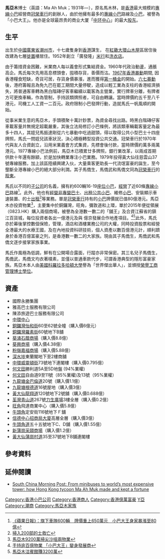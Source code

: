 {{Multiple issues|
{{blpsources|time=2019-04-02T05:31:36+00:00}}
{{citation style|time=2019-04-02T05:31:36+00:00}}
{{Wikify|time=2022-02-02}}
}}
'''馬亞木'''博士（英語：Ma Ah Muk；1931年—），原名馬木林，是[[香港|香港]]最大規模的[[專線小巴|專線小巴]]經營商[[冠榮車行|冠榮車行]]的創辦人，由於他擁有最多的[[專線小巴|專線小巴]]路線及[[小巴|小巴]]，被譽為「小巴大王」。他亦是全球最昂贵的商业大厦「[[中环中心|中环中心]]」的最大[[股东|股东]]。

==生平==
出生於[[中華人民共和國|中國]][[廣東省|廣東省]][[潮州市|潮州市]]，十七歲隻身到[[香港|香港]]謀生， 在[[紅磡|紅磡]][[大環山|大環山]][[木屋|木屋]]區居住後改建為七層[[徙置|徙置]]樓居住。1952年創立「廣發隆」[[米行|米行]]和[[洗衣店|洗衣店]]。

由于籌措資金困難，米業商人每以義會形式集結資金。1960年代政治動盪，通脹高企。馬氏每次先用高息標頭會，囤積存貨，善價而沽。[[1967年香港暴動|1967年香港暴動]]期間,
因香港糧食短缺，奇貨可居，存貨身價暴漲，進而獲得[[第一桶金|第一桶金]]的開始。[[六七暴動|六七暴動]]後，港府籌報且為免九巴在罷工期間大量停駛，造成以輕工業為支柱的香港經濟損失，將普通客車轉為黑白階磚仔客車繼續以載客為主營業，實行牌車分離，有牌者方可更換車輛，作為管制，手持該類牌照者，可自由轉讓。當時牌價約五千至八千港元，司機工人工資一二百元。政府限制小巴發牌行動，造就馬氏一帆風順的開始。

從事米業生意的馬亞木，手頭積聚十萬計鈔票，為資金尋找出路。時黑白階磚仔客車載客量并無規定超載嚴重，其後立法局修訂小巴條例，將該類車輛載客量定為最多十四人，其姪兒馬振達剛從六七暴動中吃過甜頭，得以取得公共小型巴士十四座牌照，馬氏一問姪兒該車狀況，決心積極轉型投資公共交通。冠榮車行於1970年代與友人合資創立，沿用米業義會方式集資，先標會後付款，當時牌價約萬多兩萬港元。1977專線小巴法例前，馬亞木已積累廿多牌照，銀行業改革，以兩成首期供款十年還有餘額，於是加快轉業專注小巴業務。1979年投得黃大仙往慈雲山37號專線服務，加上該區陸續興建入伙，大量乘客更助長一代流氓富豪的誕生，至今壟斷全港專線小巴的絕大部分利潤。其子馬僑生，馬僑武和馬僑文同為[[冠榮車行|冠榮車行]]的[[股東|股東]]。

馬氏以不同的[[子公司|子公司]]的名義，擁有約600輛16-19[[座位|座位]][[小巴|小巴]]，[[經營|經營]]了近60條[[專線小巴|專線小巴]]路線<ref>[http://hk.apple.nextmedia.com/template/apple/art_main.php?iss_id=20100325&sec_id=4104&art_id=13859030 《蘋果日報》：旗下車隊600輛　牌價重上650萬元　小巴大王身家暴漲至80億]</ref>。此外，他也有[[經營|經營]][[非專營巴士|非專營巴士]]、[[出租|出租]][[公共小巴|公共小巴]]、維修[[小巴|小巴]]、安裝顯示車速裝置、的士[[出租|出租]]<ref>[http://hk.apple.nextmedia.com/news/art/20131231/18573071 掃入200部的士救亡]</ref>等業務。單是[[冠榮車行|冠榮車行]]持有的[[小巴|小巴]]牌價就已值80億港元。馬亞木亦投資物業<ref>[http://www.hkej.com/template/dailynews/jsp/detail.jsp?dnews_id=3156&cat_id=5&title_id=445485 馬亞木9200萬掃尖沙咀兩物業]</ref>，主要集中於銅鑼灣，旺角，彌敦道和上環，單於2015年便從領展（0823.HK）購入兩個商場，被譽為全港數一數二的「舖王」及合資江蘇省的鎮江百貨城，每位投資者各出一億港元及與
億京發展合作地產項目。<ref>[http://eastweek.my-magazine.me/?aid=27474 手持逾百億物業 「小巴大王」變身發展商]</ref><ref>[http://orientaldaily.on.cc/cnt/finance/20101220/00204_006.html 馬亞木沽賓館賺3200萬]</ref>此外，馬氏亦於幕後掌控數個保險，管理，酒店和酒樓業務公司的大權，同時投資股票和經營全港最大的水療王國，及在內地投資科研技術，個人資產以數百億港元計，順利躋身於香港百億富豪之列，是香港數一數二的大家族。現由其子馬僑生，馬僑武和馬僑文逐步接掌家族事業。

馬氏作風極為低調，鮮有在公開場合露面，行蹤亦非常保密。其三名兒子馬僑生，馬僑武，馬僑文均衣著樸素，並僅以普通車款代步，可謂香港典型的隱形富豪家族。馬亞木本人由[[美國|美國]][[科羅拉多哈頓大學|科羅拉多哈頓大學]]譽為「世界傑出華人」，並頒授[[榮譽|榮譽]][[工商管理|工商管理]][[博士|博士]][[學位|學位]]。

==資產==
*國際永勝集團
*雅高巴士服務有限公司
*陳添旅遊巴士服務有限公司
*[[中環中心|中環中心]]
*[[銅鑼灣|銅鑼灣]][[怡和街|怡和街]]60至62號全幢（購入價6億元）
*[[銅鑼灣|銅鑼灣]][[羅素街|羅素街]]60號地下B舖
*[[葵涌|葵涌]][[石蔭邨|石蔭商場]]（購入價8.8億）
*[[葵興邨|葵興商場]]（購入價4.38億）
*[[粉嶺|粉嶺]][[嘉福邨|嘉福商場]]（購入價5.88億）
*[[深水埗|深水埗]]東蘭閣地下至2樓商舖
*[[中環|中環]][[威靈頓街|威靈頓街]]73號地下連閣樓（購入價0.795億）
*[[何文田|何文田]]勝利道5A至5D地盤 (94%業權)
*[[何文田|何文田]]自由道9至11號（85%業權)及13號（95%業權）
*[[九龍塘|九龍塘]][[金巴倫道|金巴倫道]]20號（購入價1.1億）
*[[九龍塘|九龍塘]][[根德道|根德道]]16號屋地（購入價3億）
*[[黃大仙_(香港地方)|黃大仙]][[龍翔道|龍翔道]]120號地下2號舖（購入價0.688億）
*[[荃灣|荃灣]][[青山道|青山道]]267號[[力生廣場|力生廣場]]3樓全層（購入價0.2億）
*[[旺角|旺角]]飛達商業中心（購入價5.8億）
*[[牛頭角|牛頭角]]定安街116號地下Ｆ舖
*[[信德中心|信德中心]][[招商局大廈|招商局大廈]]高層全層（購入價3億）
*[[牛頭角道|牛頭角道]]五十五號地下C、D舖（購入價1.55億）
*[[新蒲崗|新蒲崗]][[采頤花園|采頤商場]]（購入價1.2億）
*[[黃大仙_(香港地方)|黃大仙]][[蒲崗村道|蒲崗村道]]35至37號地下B舖連閣樓

==參考資料==
{{Reflist}}

==延伸閱讀==
*[https://www.scmp.com/business/money/wealth/article/2146077/minibuses-worlds-most-expensive-tower-how-hong-kong-tycoon-ma South China Morning Post: From minibuses to world’s most expensive tower: how Hong Kong tycoon Ma Ah Muk made and kept a fortune]{{en}}

{{DEFAULTSORT:Ma馬}}
[[Category:香港小巴公司|Category:香港小巴公司]]
[[Category:香港商人|Category:香港商人]]
[[Category:香港億萬富豪|Category:香港億萬富豪]]
[[Category:馬姓|Y亞]]
[[Category:潮商|Category:潮商]]
[[Category:馬亞木家族|Category:馬亞木家族]]
